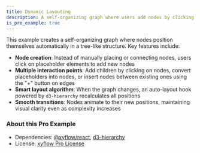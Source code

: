 ```yaml
---
title: Dynamic Layouting
description: A self-organizing graph where users add nodes by clicking placeholder elements, and nodes position automatically.
is_pro_example: true
---
```


This example creates a self-organizing graph where nodes position themselves automatically in a tree-like structure. Key features include:

- **Node creation**: Instead of manually placing or connecting nodes, users click on placeholder elements to add new nodes
- **Multiple interaction points**: Add children by clicking on nodes, convert placeholders into nodes, or insert nodes between existing ones using the "+" button on edges
- **Smart layout algorithm**: When the graph changes, an auto-layout hook powered by `d3-hierarchy` recalculates all positions
- **Smooth transitions**: Nodes animate to their new positions, maintaining visual clarity even as complexity increases

<ProExampleViewer slug="dynamic-layouting" />

### About this Pro Example

- Dependencies: [@xyflow/react](https://www.npmjs.com/package/@xyflow/react), [d3-hierarchy](https://www.npmjs.com/package/d3-hierarchy)
- License: [xyflow Pro License](https://xyflow.com/pro-license)
